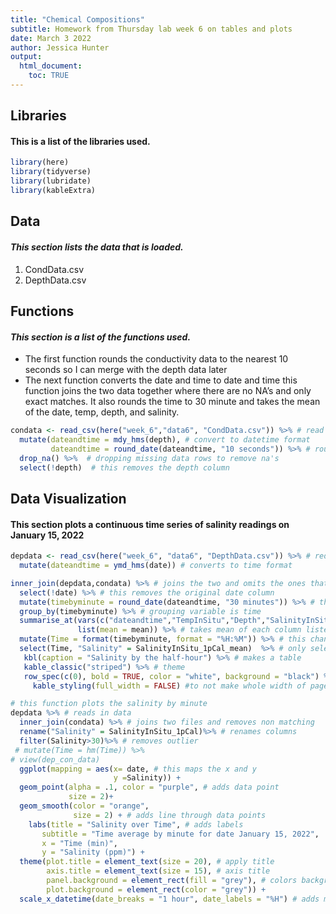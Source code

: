 ```yaml
---
title: "Chemical Compositions"
subtitle: Homework from Thursday lab week 6 on tables and plots
date: March 3 2022
author: Jessica Hunter
output: 
  html_document:
    toc: TRUE
---
```




## Libraries
#### This is a list of the libraries used.
```r
library(here)
library(tidyverse)
library(lubridate)
library(kableExtra)
```

## Data
#### _This section lists the data that is loaded._
1. CondData.csv  
2. DepthData.csv

## Functions
#### _This section is a list of the functions used._
* The first function rounds the conductivity data to the nearest 10 seconds so I can merge with the depth data later  
* The next function converts the date and time to date and time this function joins the two data together where there are no NA's and only exact matches. It also rounds the time to 30 minute and takes the mean of the date, temp, depth, and salinity.


```r
condata <- read_csv(here("week_6","data6", "CondData.csv")) %>% # read in the data
  mutate(dateandtime = mdy_hms(depth), # convert to datetime format
         dateandtime = round_date(dateandtime, "10 seconds")) %>% # rounds to the nearest 10 seconds
  drop_na() %>%  # dropping missing data rows to remove na's
  select(!depth)  # this removes the depth column
```
## Data Visualization  
#### This section plots a continuous **time** series of **salinity** readings on **January 15, 2022**

```r
depdata <- read_csv(here("week_6", "data6", "DepthData.csv")) %>% # reds in data
  mutate(dateandtime = ymd_hms(date)) # converts to time format

inner_join(depdata,condata) %>% # joins the two and omits the ones that don't match
  select(!date) %>% # this removes the original date column
  mutate(timebyminute = round_date(dateandtime, "30 minutes")) %>% # this rounds by the half hour
  group_by(timebyminute) %>% # grouping variable is time
  summarise_at(vars(c("dateandtime","TempInSitu","Depth","SalinityInSitu_1pCal")), 
               list(mean = mean)) %>% # takes mean of each column listed
  mutate(Time = format(timebyminute, format = "%H:%M")) %>% # this changes to hour and minute
  select(Time, "Salinity" = SalinityInSitu_1pCal_mean)  %>% # only selects time and salinity columns
   kbl(caption = "Salinity by the half-hour") %>% # makes a table
   kable_classic("striped") %>% # theme
   row_spec(c(0), bold = TRUE, color = "white", background = "black") %>% # changes top row to black
     kable_styling(full_width = FALSE) #to not make whole width of page
```



```r
# this function plots the salinity by minute
depdata %>% # reads in data
  inner_join(condata) %>% # joins two files and removes non matching
  rename("Salinity" = SalinityInSitu_1pCal)%>% # renames columns
  filter(Salinity>30)%>% # removes outlier
 # mutate(Time = hm(Time)) %>% 
# view(dep_con_data)
  ggplot(mapping = aes(x= date, # this maps the x and y
                       y =Salinity)) +
  geom_point(alpha = .1, color = "purple", # adds data point
             size = 2)+
  geom_smooth(color = "orange", 
              size = 2) + # adds line through data points
    labs(title = "Salinity over Time", # adds labels
       subtitle = "Time average by minute for date January 15, 2022",
       x = "Time (min)",
       y = "Salinity (ppm)") +
  theme(plot.title = element_text(size = 20), # apply title
        axis.title = element_text(size = 15), # axis title
        panel.background = element_rect(fill = "grey"), # colors background
        plot.background = element_rect(color = "grey")) +
  scale_x_datetime(date_breaks = "1 hour", date_labels = "%H") # adds manual tick marks
```


